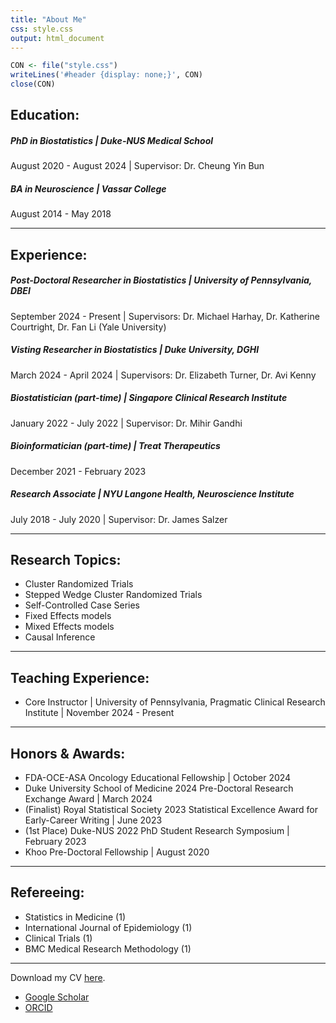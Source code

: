 ```yaml
---
title: "About Me"
css: style.css
output: html_document
---
```


```r
CON <- file("style.css")
writeLines('#header {display: none;}', CON)
close(CON)
```
## Education:
<h5><strong>PhD in Biostatistics</strong> | Duke-NUS Medical School</h5>
August 2020 - August 2024 | Supervisor: Dr. Cheung Yin Bun

<h5><strong>BA in Neuroscience</strong> | Vassar College</h5>
August 2014 - May 2018

<hr>
## Experience:
<h5><strong>Post-Doctoral Researcher in Biostatistics</strong> | University of Pennsylvania, DBEI</h5>
September 2024 - Present | Supervisors: Dr. Michael Harhay, Dr. Katherine Courtright, Dr. Fan Li (Yale University)

<h5><strong>Visting Researcher in Biostatistics</strong> | Duke University, DGHI</h5>
March 2024 - April 2024 | Supervisors: Dr. Elizabeth Turner, Dr. Avi Kenny

<h5><strong>Biostatistician (part-time)</strong> | Singapore Clinical Research Institute</h5>
January 2022 - July 2022 | Supervisor: Dr. Mihir Gandhi

<h5><strong>Bioinformatician (part-time)</strong> | Treat Therapeutics</h5>
December 2021 - February 2023

<h5><strong>Research Associate</strong> | NYU Langone Health, Neuroscience Institute</h5>
July 2018 - July 2020 | Supervisor: Dr. James Salzer

<hr>
## Research Topics:
<ul>
  <li>Cluster Randomized Trials</li>
  <li>Stepped Wedge Cluster Randomized Trials</li>
  <li>Self-Controlled Case Series</li>
  <li>Fixed Effects models</li>
  <li>Mixed Effects models</li>
  <li>Causal Inference</li>
</ul>

<hr>
## Teaching Experience:
<ul>
  <li>Core Instructor | University of Pennsylvania, Pragmatic Clinical Research Institute | November 2024 - Present</li>
</ul>

<hr>
## Honors & Awards:
<ul>
  <li>FDA-OCE-ASA Oncology Educational Fellowship | October 2024</li>
  <li>Duke University School of Medicine 2024 Pre-Doctoral Research Exchange Award | March 2024</li>
  <li>(Finalist) Royal Statistical Society 2023 Statistical Excellence Award for Early-Career Writing | June 2023</li>
  <li>(1st Place) Duke-NUS 2022 PhD Student Research Symposium | February 2023</li>
  <li>Khoo Pre-Doctoral Fellowship | August 2020</li>

</ul>

<hr>
## Refereeing:
<ul>
  <li>Statistics in Medicine (1)</li>
  <li>International Journal of Epidemiology (1)</li>
  <li>Clinical Trials (1)</li>
  <li>BMC Medical Research Methodology (1)</li>
</ul>

<hr>
Download my CV <a href="files/cv/Kenneth Lee CV.pdf" download>here</a>.<br/>
<ul>
  <li><a href="https://scholar.google.com/citations?user=cJwQFLQAAAAJ&hl=en&oi=ao">Google Scholar</a></li>
  <li><a href="https://orcid.org/0000-0002-0454-4537">ORCID</a></li>
</ul>

